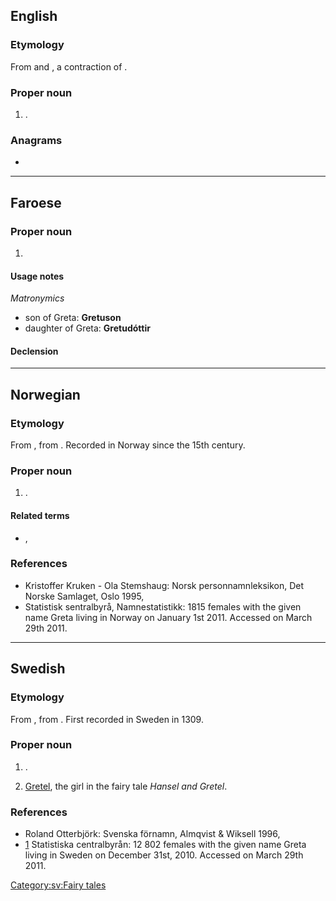 {{also|greta}}
==English==

===Etymology===
From {{etyl|de|en}} and {{etyl|sv|en}} {{m|sv|Greta}}, a contraction of {{m|sv|Margareta}}.

===Proper noun===
{{en-proper noun}}

# {{given name|female|from=Ancient Greek}}.

===Anagrams===
* {{anagrams|en|'Gater|ergat-|grate|great|great-|retag|targe|terga}}

----

==Faroese==

===Proper noun===
{{head|fo|proper noun}}

# {{given name|female|lang=fo}}

====Usage notes====
''Matronymics''
* son of Greta: '''Gretuson'''
* daughter of Greta: '''Gretudóttir'''

====Declension====
{{fo-decl-proper-noun-s-indef|Greta|Gretu|Gretu|Gretu}}

----

==Norwegian==

===Etymology===
From {{der|no|de|Greta}}, from {{m|de|Margareta}}. Recorded in Norway since the 15th century.

===Proper noun===
{{no-proper noun}}

# {{given name|female|lang=no}}.

====Related terms====
* {{l|no|Grete}}, {{l|no|Grethe}}

===References===
* Kristoffer Kruken - Ola Stemshaug: Norsk personnamnleksikon, Det Norske Samlaget, Oslo 1995, {{ISBN|82-521-4483-7}}
* [http://www.ssb.no/navn/ ] Statistisk sentralbyrå, Namnestatistikk: 1815 females with the given name Greta living in Norway on January 1st 2011. Accessed on March 29th 2011.

----

==Swedish==

===Etymology===
From {{der|sv|de|Greta}}, from {{m|de|Margareta}}. First recorded in Sweden in 1309.

===Proper noun===
{{sv-proper noun|c}}

# {{given name|female|lang=sv}}.
# [[Gretel]], the girl in the fairy tale ''Hansel and Gretel''.

===References===
* Roland Otterbjörk: Svenska förnamn, Almqvist & Wiksell 1996, {{ISBN|91-21-10937-0}}
* [http://www.scb.se/Pages/NameSearch____259432.aspx] Statistiska centralbyrån: 12 802 females with the given name Greta living in Sweden on December 31st, 2010. Accessed on March 29th 2011.

[[Category:sv:Fairy tales]]